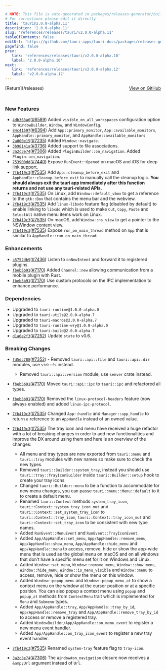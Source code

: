 ```yaml
---

# NOTE: This file is auto-generated in packages/releases-generator/build.ts
# For corrections please edit it directly
title: 'tauri@2.0.0-alpha.11'
description: '2.0.0-alpha.11'
slug: 'references/releases/tauri/v2.0.0-alpha.11'
tableOfContents: false
editUrl: 'https://github.com/tauri-apps/tauri-docs/packages/releases-generator/build.ts'
pagefind: false
prev:
   link: 'references/releases/tauri/v2.0.0-alpha.10'
   label: '2.0.0-alpha.10'
next:
   link: 'references/releases/tauri/v2.0.0-alpha.12'
   label: 'v2.0.0-alpha.12'
---
```


<div style="margin-bottom:3rem; display: flex; justify-content: space-between; align-items: center"><span>[Return](/releases)</span><span><a href="https://github.com/tauri-apps/tauri/releases/tag/tauri-v2.0.0-alpha.11">View on GitHub</a></span></div>

### New Features

- [`4db363a0`](https://www.github.com/tauri-apps/tauri/commit/4db363a03c182349f8491f46ced258d84723b11f)([#6589](https://www.github.com/tauri-apps/tauri/pull/6589)) Added `visible_on_all_workspaces` configuration option to `WindowBuilder`, `Window`, and `WindowConfig`.
- [`84c41597`](https://www.github.com/tauri-apps/tauri/commit/84c4159754b2e59244211ed9e1fc702d851a0562)([#6394](https://www.github.com/tauri-apps/tauri/pull/6394)) Add `App::primary_monitor`, `App::available_monitors`, `AppHandle::primary_monitor`, and `AppHandle::available_monitors`
- [`2a000e15`](https://www.github.com/tauri-apps/tauri/commit/2a000e150d02dff28c8b20ad097b29e209160045)([#7235](https://www.github.com/tauri-apps/tauri/pull/7235)) Added `Window::navigate`.
- [`3b98141a`](https://www.github.com/tauri-apps/tauri/commit/3b98141aa26f74c641a4090874247b97079bd58a)([#3736](https://www.github.com/tauri-apps/tauri/pull/3736)) Added support to file associations.
- [`3a2c3e74`](https://www.github.com/tauri-apps/tauri/commit/3a2c3e74710bef9a14932dce74c351cca6215429)([#7306](https://www.github.com/tauri-apps/tauri/pull/7306)) Added `PluginBuilder::on_navigation`.
  Added `Plugin::on_navigation`.
- [`753900dd`](https://www.github.com/tauri-apps/tauri/commit/753900dd6e549aaf56f419144382669e3b246404)([#7440](https://www.github.com/tauri-apps/tauri/pull/7440)) Expose `RunEvent::Opened` on macOS and iOS for deep link support.
- [`7fb419c3`](https://www.github.com/tauri-apps/tauri/commit/7fb419c326aaf72ecd556d8404377444ebb200e7)([#7535](https://www.github.com/tauri-apps/tauri/pull/7535)) Add `App::cleanup_before_exit` and `AppHandle::cleanup_before_exit` to manually call the cleanup logic. **You should always exit the tauri app immediately after this function returns and not use any tauri-related APIs.**
- [`7fb419c3`](https://www.github.com/tauri-apps/tauri/commit/7fb419c326aaf72ecd556d8404377444ebb200e7)([#7535](https://www.github.com/tauri-apps/tauri/pull/7535)) On Linux, add `Window::default_vbox` to get a reference to the `gtk::Box` that contains the menu bar and the webview.
- [`7fb419c3`](https://www.github.com/tauri-apps/tauri/commit/7fb419c326aaf72ecd556d8404377444ebb200e7)([#7535](https://www.github.com/tauri-apps/tauri/pull/7535)) Add `linux-libxdo` feature flag (disabled by default) to enable linking to `libxdo` which is used to make `Cut`, `Copy`, `Paste` and `SelectAll` native menu items work on Linux.
- [`7fb419c3`](https://www.github.com/tauri-apps/tauri/commit/7fb419c326aaf72ecd556d8404377444ebb200e7)([#7535](https://www.github.com/tauri-apps/tauri/pull/7535)) On macOS, add `Window::ns_view` to get a pointer to the NSWindow content view.
- [`7fb419c3`](https://www.github.com/tauri-apps/tauri/commit/7fb419c326aaf72ecd556d8404377444ebb200e7)([#7535](https://www.github.com/tauri-apps/tauri/pull/7535)) Expose `run_on_main_thread` method on `App` that is similar to `AppHandle::run_on_main_thread`.

### Enhancements

- [`a5752db9`](https://www.github.com/tauri-apps/tauri/commit/a5752db9852bb852e61f19dfb48a9435c1fdc79c)([#7436](https://www.github.com/tauri-apps/tauri/pull/7436)) Listen to `onNewIntent` and forward it to registered plugins.
- [`fbeb5b91`](https://www.github.com/tauri-apps/tauri/commit/fbeb5b9185baeda19e865228179e3e44c165f1d9)([#7170](https://www.github.com/tauri-apps/tauri/pull/7170)) Added `Channel::new` allowing communication from a mobile plugin with Rust.
- [`fbeb5b91`](https://www.github.com/tauri-apps/tauri/commit/fbeb5b9185baeda19e865228179e3e44c165f1d9)([#7170](https://www.github.com/tauri-apps/tauri/pull/7170)) Use custom protocols on the IPC implementation to enhance performance.

### Dependencies

- Upgraded to `tauri-runtime@1.0.0-alpha.0`
- Upgraded to `tauri-utils@2.0.0-alpha.7`
- Upgraded to `tauri-macros@2.0.0-alpha.7`
- Upgraded to `tauri-runtime-wry@1.0.0-alpha.0`
- Upgraded to `tauri-build@2.0.0-alpha.7`
- [`d1a6e2f3`](https://www.github.com/tauri-apps/tauri/commit/d1a6e2f33326161a78a9a72bd9320dcb1b1f9710)([#7252](https://www.github.com/tauri-apps/tauri/pull/7252)) Update `state` to v0.6.

### Breaking Changes

- [`fd5dc788`](https://www.github.com/tauri-apps/tauri/commit/fd5dc788d10b2a048e0804b5415b84ae8f9152ea)([#7352](https://www.github.com/tauri-apps/tauri/pull/7352)) -   Removed `tauri::api::file` and `tauri::api::dir` modules, use `std::fs` instead.
  - Removed `tauri::api::version` module, use `semver` crate instead.
- [`fbeb5b91`](https://www.github.com/tauri-apps/tauri/commit/fbeb5b9185baeda19e865228179e3e44c165f1d9)([#7170](https://www.github.com/tauri-apps/tauri/pull/7170)) Moved `tauri::api::ipc` to `tauri::ipc` and refactored all types.
- [`fbeb5b91`](https://www.github.com/tauri-apps/tauri/commit/fbeb5b9185baeda19e865228179e3e44c165f1d9)([#7170](https://www.github.com/tauri-apps/tauri/pull/7170)) Removed the `linux-protocol-headers` feature (now always enabled) and added `linux-ipc-protocol`.
- [`7fb419c3`](https://www.github.com/tauri-apps/tauri/commit/7fb419c326aaf72ecd556d8404377444ebb200e7)([#7535](https://www.github.com/tauri-apps/tauri/pull/7535)) Changed `App::handle` and `Manager::app_handle` to return a reference to an `AppHandle` instead of an owned value.
- [`7fb419c3`](https://www.github.com/tauri-apps/tauri/commit/7fb419c326aaf72ecd556d8404377444ebb200e7)([#7535](https://www.github.com/tauri-apps/tauri/pull/7535)) The tray icon and menu have received a huge refactor with a lot of breaking changes in order to add new functionalities and improve the DX around using them and here is an overview of the changes:

  - All menu and tray types are now exported from `tauri::menu` and `tauri::tray` modules with new names so make sure to check the new types.
  - Removed `tauri::Builder::system_tray`, instead you should use `tauri::tray::TrayIconBuilder` inside `tauri::Builder::setup` hook to create your tray icons.
  - Changed `tauri::Builder::menu` to be a function to accommodate for new menu changes, you can passe `tauri::menu::Menu::default` to it to create a default menu.
  - Renamed `tauri::Context` methods `system_tray_icon`, `tauri::Context::system_tray_icon_mut` and `tauri::Context::set_system_tray_icon` to `tauri::Context::tray_icon`, `tauri::Context::tray_icon_mut` and `tauri::Context::set_tray_icon` to be consistent with new type names.
  - Added `RunEvent::MenuEvent` and `RunEvent::TrayIconEvent`.
  - Added `App/AppHandle::set_menu`, `App/AppHandle::remove_menu`, `App/AppHandle::show_menu`, `App/AppHandle::hide_menu` and `App/AppHandle::menu` to access, remove, hide or show the app-wide menu that is used as the global menu on macOS and on all windows that don&#39;t have a specific menu set for it on Windows and Linux.
  - Added `Window::set_menu`, `Window::remove_menu`, `Window::show_menu`, `Window::hide_menu`, `Window::is_menu_visible` and `Window::menu` to access, remove, hide or show the menu on this window.
  - Added `Window::popup_menu` and `Window::popup_menu_at` to show a context menu on the window at the cursor position or at a specific position. You can also popup a context menu using `popup` and `popup_at` methods from `ContextMenu` trait which is implemented for `Menu` and `Submenu` types.
  - Added `App/AppHandle::tray`, `App/AppHandle::tray_by_id`, `App/AppHandle::remove_tray` and `App/AppHandle::remove_tray_by_id` to access or remove a registered tray.
  - Added `WindowBuilder/App/AppHandle::on_menu_event` to register a new menu event handler.
  - Added `App/AppHandle::on_tray_icon_event` to register a new tray event handler.
- [`7fb419c3`](https://www.github.com/tauri-apps/tauri/commit/7fb419c326aaf72ecd556d8404377444ebb200e7)([#7535](https://www.github.com/tauri-apps/tauri/pull/7535)) Renamed `system-tray` feature flag to `tray-icon`.
- [`3a2c3e74`](https://www.github.com/tauri-apps/tauri/commit/3a2c3e74710bef9a14932dce74c351cca6215429)([#7306](https://www.github.com/tauri-apps/tauri/pull/7306)) The `Window#on_navigation` closure now receives a `&amp;Url` argument instead of `Url`.

